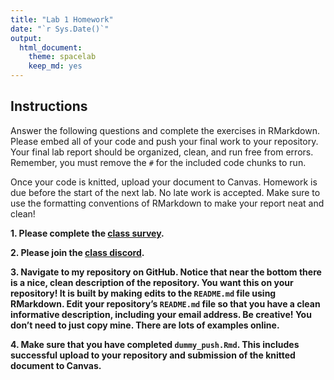 ```yaml
---
title: "Lab 1 Homework"
date: "`r Sys.Date()`"
output:
  html_document: 
    theme: spacelab
    keep_md: yes
---
```


## Instructions
Answer the following questions and complete the exercises in RMarkdown. Please embed all of your code and push your final work to your repository. Your final lab report should be organized, clean, and run free from errors. Remember, you must remove the `#` for the included code chunks to run.  

Once your code is knitted, upload your document to Canvas. Homework is due before the start of the next lab. No late work is accepted. Make sure to use the formatting conventions of RMarkdown to make your report neat and clean!   

**1. Please complete the [class survey](https://forms.gle/AHHXd3aobaAdkkFg9).**

**2. Please join the [class discord](https://forms.gle/AHHXd3aobaAdkkFg9).**

**3. Navigate to my repository on GitHub. Notice that near the bottom there is a nice, clean description of the repository. You want this on your repository! It is built by making edits to the `README.md` file using RMarkdown. Edit your repository's `README.md` file so that you have a clean informative description, including your email address. Be creative! You don't need to just copy mine. There are lots of examples online.**  

**4. Make sure that you have completed `dummy_push.Rmd`. This includes successful upload to your repository and submission of the knitted document to Canvas.**